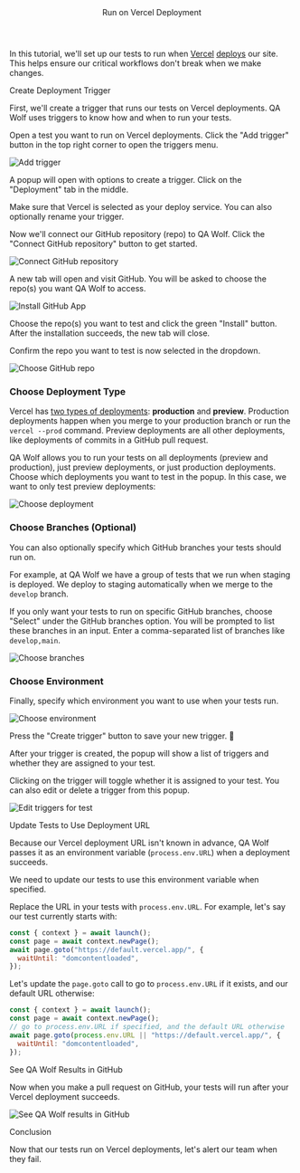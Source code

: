 

<Layout>

<Header>Run on Vercel Deployment</Header>

In this tutorial, we'll set up our tests to run when <a href="https://vercel.com/" target="_blank">Vercel</a> <a href="https://vercel.com/docs/platform/deployments" target="_blank">deploys</a> our site. This helps ensure our critical workflows don't break when we make changes.

<SubHeader>Create Deployment Trigger</SubHeader>

First, we'll create a trigger that runs our tests on Vercel deployments. QA Wolf uses triggers to know how and when to run your tests.

Open a test you want to run on Vercel deployments. Click the "Add trigger" button in the top right corner to open the triggers menu.

<Image
  alt="Add trigger"
  height={221}
  src="/docs/run-on-schedule/add-trigger.png"
  width={1600}
/>

A popup will open with options to create a trigger. Click on the "Deployment" tab in the middle.

Make sure that Vercel is selected as your deploy service. You can also optionally rename your trigger.

Now we'll connect our GitHub repository (repo) to QA Wolf. Click the "Connect GitHub repository" button to get started.

<Image
  alt="Connect GitHub repository"
  height={482}
  src="/docs/run-on-vercel-deployment/github-repo.png"
  width={600}
/>

A new tab will open and visit GitHub. You will be asked to choose the repo(s) you want QA Wolf to access.

<Image
  alt="Install GitHub App"
  height={528}
  src="/docs/run-on-netlify-deployment/install-github-app.png"
  width={400}
/>

Choose the repo(s) you want to test and click the green "Install" button. After the installation succeeds, the new tab will close.

Confirm the repo you want to test is now selected in the dropdown.

<Image
  alt="Choose GitHub repo"
  height={332}
  src="/docs/run-on-vercel-deployment/choose-repo.png"
  width={974}
/>

### Choose Deployment Type

Vercel has <a href="https://vercel.com/docs/platform/deployments#deployment-types" target="\_blank">two types of deployments</a>: **production** and **preview**. Production deployments happen when you merge to your production branch or run the `vercel --prod` command. Preview deployments are all other deployments, like deployments of commits in a GitHub pull request.

QA Wolf allows you to run your tests on all deployments (preview and production), just preview deployments, or just production deployments. Choose which deployments you want to test in the popup. In this case, we want to only test preview deployments:

<Image
  alt="Choose deployment"
  height={148}
  src="/docs/run-on-vercel-deployment/choose-deployment.png"
  width={976}
/>

### Choose Branches (Optional)

You can also optionally specify which GitHub branches your tests should run on.

For example, at QA Wolf we have a group of tests that we run when staging is deployed. We deploy to staging automatically when we merge to the `develop` branch.

If you only want your tests to run on specific GitHub branches, choose "Select" under the GitHub branches option. You will be prompted to list these branches in an input. Enter a comma-separated list of branches like `develop,main`.

<Image
  alt="Choose branches"
  height={156}
  src="/docs/run-on-vercel-deployment/choose-branches.png"
  width={976}
/>

### Choose Environment

Finally, specify which <Link href="use-environment-variables">environment</Link> you want to use when your tests run.

<Image
  alt="Choose environment"
  height={322}
  src="/docs/run-on-vercel-deployment/choose-environment.png"
  width={978}
/>

Press the "Create trigger" button to save your new trigger. 🎉

After your trigger is created, the popup will show a list of triggers and whether they are assigned to your test.

Clicking on the trigger will toggle whether it is assigned to your test. You can also edit or delete a trigger from this popup.

<Image
  alt="Edit triggers for test"
  height={498}
  src="/docs/run-on-vercel-deployment/edit-triggers.png"
  width={978}
/>

<SubHeader>Update Tests to Use Deployment URL</SubHeader>

Because our Vercel deployment URL isn't known in advance, QA Wolf passes it as an <Link href="use-environment-variables">environment variable</Link> (`process.env.URL`) when a deployment succeeds.

We need to update our tests to use this environment variable when specified.

Replace the URL in your tests with `process.env.URL`. For example, let's say our test currently starts with:

```js
const { context } = await launch();
const page = await context.newPage();
await page.goto("https://default.vercel.app/", {
  waitUntil: "domcontentloaded",
});
```

Let's update the `page.goto` call to go to `process.env.URL` if it exists, and our default URL otherwise:

```js
const { context } = await launch();
const page = await context.newPage();
// go to process.env.URL if specified, and the default URL otherwise
await page.goto(process.env.URL || "https://default.vercel.app/", {
  waitUntil: "domcontentloaded",
});
```

<SubHeader>See QA Wolf Results in GitHub</SubHeader>

Now when you make a pull request on GitHub, your tests will run after your Vercel deployment succeeds.

<Image
  alt="See QA Wolf results in GitHub"
  height={403}
  src="/docs/run-on-vercel-deployment/github-checks.png"
  width={1200}
/>

<SubHeader>Conclusion</SubHeader>

Now that our tests run on Vercel deployments, let's <Link href="send-slack-alerts">alert our team</Link> when they fail.

</Layout>
